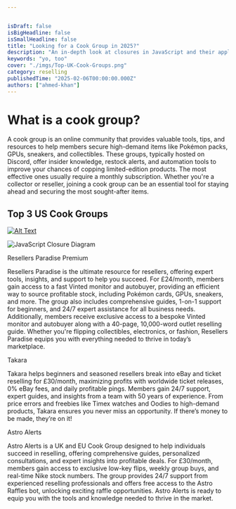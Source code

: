 ```yaml
---


isDraft: false
isBigHeadline: false
isSmallHeadline: false
title: "Looking for a Cook Group in 2025?"
description: "An in-depth look at closures in JavaScript and their applications."
keywords: "yo, too"
cover: "./imgs/Top-UK-Cook-Groups.png"
category: reselling
publishedTime: "2025-02-06T00:00:00.000Z"
authors: ["ahmed-khan"]
---
```




# What is a cook group?

A cook group is an online community that provides valuable tools, tips, and resources to help members secure high-demand items like Pokémon packs, GPUs, sneakers, and collectibles. These groups, typically hosted on Discord, offer insider knowledge, restock alerts, and automation tools to improve your chances of copping limited-edition products. The most effective ones usually require a monthly subscription. Whether you're a collector or reseller, joining a cook group can be an essential tool for staying ahead and securing the most sought-after items.

## Top 3 US Cook Groups 

[![Alt Text](./imgs/Strike.jpg)](https://example.com)

![JavaScript Closure Diagram](./imgs/Strike.jpg)

Resellers Paradise Premium

Resellers Paradise is the ultimate resource for resellers, offering expert tools, insights, and support to help you succeed. For £24/month, members gain access to a fast Vinted monitor and autobuyer, providing an efficient way to source profitable stock, including Pokémon cards, GPUs, sneakers, and more. The group also includes comprehensive guides, 1-on-1 support for beginners, and 24/7 expert assistance for all business needs. Additionally, members receive exclusive access to a bespoke Vinted monitor and autobuyer along with a 40-page, 10,000-word outlet reselling guide. Whether you're flipping collectibles, electronics, or fashion, Resellers Paradise equips you with everything needed to thrive in today’s marketplace.

Takara

Takara helps beginners and seasoned resellers break into eBay and ticket reselling for £30/month, maximizing profits with worldwide ticket releases, 0% eBay fees, and daily profitable pings. Members gain 24/7 support, expert guides, and insights from a team with 50 years of experience. From price errors and freebies like Timex watches and Oodies to high-demand products, Takara ensures you never miss an opportunity. If there’s money to be made, they’re on it!

Astro Alerts

Astro Alerts is a UK and EU Cook Group designed to help individuals succeed in reselling, offering comprehensive guides, personalized consultations, and expert insights into profitable deals. For £30/month, members gain access to exclusive low-key flips, weekly group buys, and real-time Nike stock numbers. The group provides 24/7 support from experienced reselling professionals and offers free access to the Astro Raffles bot, unlocking exciting raffle opportunities. Astro Alerts is ready to equip you with the tools and knowledge needed to thrive in the market.





